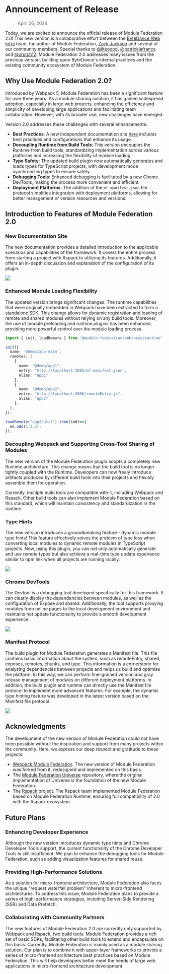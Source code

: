 # Announcement of Release

> April 26, 2024

Today, we are excited to announce the official release of Module Federation 2.0!
This new version is a collaborative effort between the [ByteDance Web Infra](https://github.com/web-infra-dev) team, the author of Module Federation, [Zack Jackson](https://github.com/ScriptedAlchemy)
and several of our community members. Special thanks to [@ilteoood](https://github.com/ilteoood), [@patricklafrance](https://github.com/patricklafrance) and [@crutch12](https://github.com/crutch12).
Module Federation 2.0 addresses many issues from the previous version, building upon ByteDance's internal practices and the existing community ecosystem of Module Federation.



<AnnouncementVideo customWidthScale={0.5} />

## Why Use Module Federation 2.0?

Introduced by Webpack 5, Module Federation has been a significant feature for over three years.
As a module sharing solution, it has gained widespread adoption, especially in large web projects, enhancing the efficiency and simplicity of developing large applications and facilitating team collaboration.
However, with its broader use, new challenges have emerged.

Version 2.0 addresses these challenges with several enhancements:

- **Best Practices**: A new independent documentation site [here](https://module-federation.io/) includes best practices and configurations that enhance its usage.
- **Decoupling Runtime from Build Tools**: This version decouples the Runtime from build tools, standardizing implementation across various platforms and increasing the flexibility of module loading.
- **Type Safety**: The updated build plugin now automatically generates and loads types for TypeScript projects, with development mode synchronizing types to ensure safety.
- **Debugging Tools**: Enhanced debugging is facilitated by a new Chome DevTools, making the process more convenient and efficient.
- **Deployment Platforms**: The addition of the `mf-manifest.json` file protocol simplifies integration with deployment platforms, allowing for better management of version resources and versions.

## Introduction to Features of Module Federation 2.0

### New Documentation Site

The new documentation provides a detailed introduction to the applicable scenarios and capabilities of the framework. It covers the entire process from starting a project with Rspack to utilizing its features. Additionally, it offers an in-depth discussion and explanation of the configuration of its plugin.

![](@public/blog/announcement/module-federation-doc.png)

### Enhanced Module Loading Flexibility

The updated version brings significant changes. The runtime capabilities that were originally embedded in Webpack have been extracted to form a standalone SDK. This change allows for dynamic registration and loading of remote and shared modules without relying on any build tools. Moreover, the use of module preloading and runtime plugins has been enhanced, providing more powerful control over the module loading process.

```typescript
import { init, loadRemote } from '@module-federation/enhanced/runtime';

init({
  name: '@demo/app-main',
  remotes: [
    {
      name: "@demo/app1",
      entry: "http://localhost:3005/mf-manifest.json",
      alias: "app1"
    },
    {
      name: "@demo/app2",
      entry: "http://localhost:3006/remoteEntry.js",
      alias: "app2"
    },
  ],
});

loadRemote("app2/util").then((md)=>{
  md.add(1,2,3);
});
```
### Decoupling Webpack and Supporting Cross-Tool Sharing of Modules

The new version of the Module Federation plugin adopts a completely new Runtime architecture. This change means that the build tool is no longer tightly coupled with the Runtime. Developers can now freely introduce artifacts produced by different build tools into their projects and flexibly assemble them for operation.

Currently, multiple build tools are compatible with it, including Webpack and Rspack. Other build tools can also implement Module Federation based on this standard, which will maintain consistency and standardization in the runtime.

### Type Hints

The new version introduces a groundbreaking feature - dynamic module type hints! This feature effectively solves the problem of type loss when converting local modules to dynamic remote modules in TypeScript projects. Now, using this plugin, you can not only automatically generate and use remote types but also achieve a real-time type update experience similar to npm link when all projects are running locally.

![](https://module-federation-assest.netlify.app/document/announcement/blog/announcement/demo-type-hint.gif)

### Chrome DevTools

The Devtool is a debugging tool developed specifically for this framework. It can clearly display the dependencies between modules, as well as the configuration of Expose and shared. Additionally, the tool supports proxying modules from online pages to the local development environment and maintains hot update functionality to provide a smooth development experience.

![](https://module-federation-assest.netlify.app/document/announcement/blog/announcement/chrome-devtool-display.gif)

### Manifest Protocol

The build plugin for Module Federation generates a Manifest file.
This file contains basic information about the system, such as remoteEntry, shared, exposes, remotes, chunks, and type.
This information is a cornerstone for analyzing dependencies between projects and helps us build and optimize the platform.
In this way, we can perform fine-grained version and gray release management of modules on different deployment platforms.
In addition, the build plugin and runtime can directly use the Manifest file protocol to implement more advanced features.
For example, the dynamic type hinting feature was developed in the latest version based on the Manifest file protocol.

![](https://module-federation-assest.netlify.app/document/announcement/blog/announcement/manifest-file.gif)

## Acknowledgments

The development of the new version of Module Federation could not have been possible without the inspiration and support from many projects within the community.
Here, we express our deep respect and gratitude to these projects:

- [Webpack Module Federation](https://webpack.js.org/concepts/module-federation/). The new version of Module Federation was forked from it, redesigned and implemented on this basis.
- The [Module Federation Universe](https://github.com/module-federation/core) repository, where the original implementation of Universe is the foundation of the new Module Federation.
- The [Rspack](https://github.com/web-infra-dev/rspack) project. The Rspack team implemented Module Federation based on Module Federation Runtime, ensuring full compatibility of 2.0 with the Rspack ecosystem.

## Future Plans

### Enhancing Developer Experience

Although the new version introduces dynamic type hints and Chrome Developer Tools support, the current functionality of the Chrome Developer Tools is still insufficient.
We plan to enhance the debugging tools for Module Federation, such as adding visualization features for shared reuse.

### Providing High-Performance Solutions

As a solution for micro-frontend architecture, Module Federation also faces the unique "request waterfall problem" inherent to micro-frontend architectures.
To address this issue, Module Federation plans to provide a series of high-performance strategies, including Server-Side Rendering (SSR) and Data Prefetch.

### Collaborating with Community Partners

The new features of Module Federation 2.0 are currently only supported by Webpack and Rspack, two build tools. Module Federation provides a rich set of basic SDKs, facilitating other build tools to extend and encapsulate on this basis. Currently, Module Federation is mainly used as a module sharing solution. Our plan is to combine it with upper-layer frameworks to provide a series of micro-frontend architecture best practices based on Module Federation. This will help developers better meet the needs of large web applications in micro-frontend architecture development.
